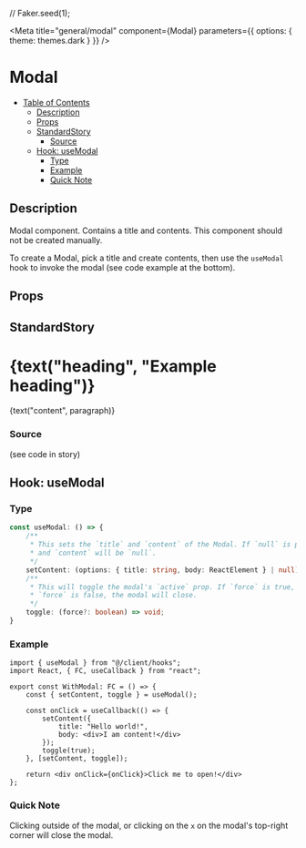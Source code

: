 //
Faker.seed(1);

<Meta
	title="general/modal"
	component={Modal}
	parameters={{
		options: {
			theme: themes.dark
		}
	}}
/>

# Modal

- [Table of Contents](#modal)
  * [Description](#description)
  * [Props](#props)
  * [StandardStory](#standardstory)
    + [Source](#source)
  * [Hook: useModal](#hook-usemodal)
    + [Type](#type)
    + [Example](#example)
    + [Quick Note](#quick-note)

## Description
Modal component. Contains a title and contents. This component should not be created manually.

To create a Modal, pick a title and create contents, then use the `useModal` hook to invoke the
modal (see code example at the bottom).

## Props
<Props of={Modal} />

## StandardStory

<Preview>
	<Story name="standard">
		<div style={{ height: 120 }}>
			<Modal
				title={text("title", "Title goes here")}
				active={boolean("active", true)}
				onClickOut={action("onClickOut")}
				onClose={action("onClose")}
			>
				<Fragment>
					<h1>{text("heading", "Example heading")}</h1>
					<p>{text("content", paragraph)}</p>
				</Fragment>
			</Modal>
		</div>
	</Story>
</Preview>

### Source
(see code in story)

## Hook: useModal
### Type
```ts
const useModal: () => {
	/**
	 * This sets the `title` and `content` of the Modal. If `null` is passed, `title` will be `""`
	 * and `content` will be `null`.
	 */
	setContent: (options: { title: string, body: ReactElement } | null) => void;
	/**
	 * This will toggle the modal's `active` prop. If `force` is true, the modal will open. If
	 * `force` is false, the modal will close.
	 */
	toggle: (force?: boolean) => void;
}
```

### Example
```tsx
import { useModal } from "@/client/hooks";
import React, { FC, useCallback } from "react";

export const WithModal: FC = () => {
	const { setContent, toggle } = useModal();

	const onClick = useCallback(() => {
		setContent({
			title: "Hello world!",
			body: <div>I am content!</div>
		});
		toggle(true);
	}, [setContent, toggle]);

	return <div onClick={onClick}>Click me to open!</div>
};
```

### Quick Note
Clicking outside of the modal, or clicking on the `x` on the modal's top-right corner will close
the modal.
